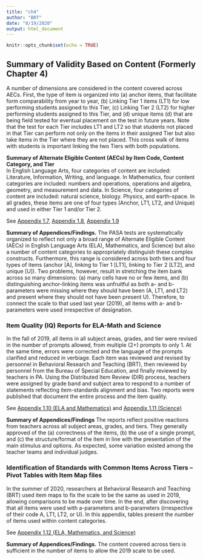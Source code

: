 ```yaml
---
title: "ch4"
author: "BRT"
date: "8/19/2020"
output: html_document
---
```


```r
knitr::opts_chunk$set(echo = TRUE)
```

## Summary of Validity Based on Content (Formerly Chapter 4)
A number of dimensions are considered in the content covered across AECs. First, the type of item is organized into (a) anchor items, that facilitate form comparability from year to year, (b) Linking Tier 1 items (LT1) for low performing students assigned to this Tier, (c) Linking Tier 2 (LT2) for higher performing students assigned to this Tier, and (d) unique items (d) that are being field tested for eventual placement on the test in future years. Note that the test for each Tier includes LT1 and LT2 so that students not placed in that Tier can perform not only on the items in their assigned Tier but also take items in the Tier where they are not placed. This cross walk of items with students is important linking the two Tiers with both populations.

**Summary of Alternate Eligible Content (AECs) by Item Code, Content Category, and Tier**  
In English Language Arts, four categories of content are included: Literature, Information, Writing, and language. In Mathematics, four content categories are included: numbers and operations, operations and algebra, geometry, and measurement and data. In Science, four categories of content are included: natural science, biology. Physics, and earth-space. In all grades, these items are one of four types (Anchor, LT1, LT2, and Unique) and used in either Tier 1 and/or Tier 2.

See [Appendix 1.7](appendix/App1.7_AEC_By_ItemCodeCntCatELA.pdf), [Appendix 1.8](appendix/App1.8_AEC_By_ItemCodeCntCatMath.pdf), [Appendix 1.9](appendix/App1.9_AEC_By_ItemCodeCntCatSci.pdf)

**Summary of Appendices/Findings.**  The PASA tests are systematically organized to reflect not only a broad range of Alternate Eligible Content (AECs) in English Language Arts (ELA), Mathematics, and Science) but also a number of content categories to appropriately distinguish these complex constructs. Furthermore, this range is considered across both tiers and four types of items (anchor [A], linking to Tier 1 [LT1], linking to Tier 2 [LT2], and unique [U]). Two problems, however, result in stretching the item bank across so many dimensions: (a) many cells have no or few items, and (b) distinguishing anchor-linking items was unfruitful as both a- and b-parameters were missing where they should have been (A, LT1, and LT2) and present where they should not have been present U). Therefore, to connect the scale to that used last year (2019), all items with a- and b-parameters were used irrespective of designation.

### Item Quality (IQ) Reports for ELA-Math and Science
In the fall of 2019, all items in all subject areas, grades, and tier were revised in the number of prompts allowed, from multiple (2+) prompts to only 1. At the same time, errors were corrected and the language of the prompts clarified and reduced in verbiage. Each item was reviewed and revised by personnel in Behavioral Research and Teaching (BRT), then reviewed by personnel from the Bureau of Special Education, and finally reviewed by teachers in PA. Using the Distributed Item Review (DIR) process, teachers were assigned by grade band and subject area to respond to a number of statements reflecting item-standards alignment and bias. Two reports were published that document the entire process and the item quality.

See [Appendix 1.10 (ELA and Mathematics)](appendix/App1.10_ItemQualityReport_ELAandMath.pdf)  and [Appendix 1.11 (Science)](appendix/App1.11_ItemQualityReport_Science.pdf)

**Summary of Appendices/Findings**  The reports reflect positive reactions from teachers across all subject areas, grades, and tiers. They generally approved of the (a) correctness of the items, (b) the use of a single prompt, and (c) the structure/format of the item in line with the presentation of the main stimulus and options. As expected, some variation existed among the teacher teams and individual judges.

### Identification of Standards with Common Items Across Tiers  – Pivot Tables with Item Map files
In the summer of 2020, researchers at Behavioral Research and Teaching (BRT) used item maps to fix the scale to be the same as used in 2019, allowing comparisons to be made over time. In the end, after discovering that all items were used with a-parameters and b-parameters (irrespective of their code A, LT1, LT2, or U). In this appendix, tables present the number of items used within content categories.

See [Appendix 1.12 (ELA, Mathematics, and Science)](appendix/App1.12_ItemParameterSummary.xlsx)

**Summary of Appendices/Findings.**  The content covered across tiers is sufficient in the number of items to allow the 2019 scale to be used.